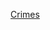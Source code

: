 {{Portal|德國}}
{{Year by category
|m=2
|c=0
|d=1
|y=6
|cat=德國罪案
|sortkey=Germany
|parent=德國各年罪案
|subcat=2016年各國罪案
}}

[[Category:2016年德国|Crimes]]